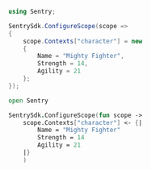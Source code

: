 ```csharp
using Sentry;

SentrySdk.ConfigureScope(scope =>
{
    scope.Contexts["character"] = new
    {
        Name = "Mighty Fighter",
        Strength = 14,
        Agility = 21
    };
});
```

```fsharp
open Sentry

SentrySdk.ConfigureScope(fun scope ->
    scope.Contexts["character"] <- {|
        Name = "Mighty Fighter"
        Strength = 14
        Agility = 21
    |}
    )
```
